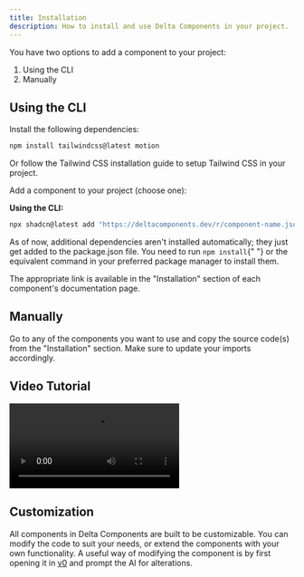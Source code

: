 ```yaml
---
title: Installation
description: How to install and use Delta Components in your project.
---
```


You have two options to add a component to your project:

1. Using the CLI
2. Manually

## Using the CLI

<Steps>

<Step>Install the following dependencies:</Step>

```bash
npm install tailwindcss@latest motion
```

Or follow the Tailwind CSS installation guide to setup Tailwind CSS in your project.

<Step>Add a component to your project (choose one):</Step>

**Using the CLI:**

```bash
npx shadcn@latest add "https://deltacomponents.dev/r/component-name.json"
```

<Admonition type="note" className="my-4">
  As of now, additional dependencies aren't installed automatically; they just
  get added to the package.json file. You need to run <code>npm install</code>{" "}
  or the equivalent command in your preferred package manager to install them.
</Admonition>

The appropriate link is available in the "Installation" section of each component's documentation page.

</Steps>

## Manually

Go to any of the components you want to use and copy the source code(s) from the "Installation" section. Make sure to update your imports accordingly.

## Video Tutorial

<div className="h-auto w-full overflow-hidden py-4">
  <video
    src="/og/videos/tabs.mp4"
    className="h-auto w-full"
    controls
    playsInline
    webkitplaysinline="true"
  />
</div>

## Customization

All components in Delta Components are built to be customizable. You can modify the code to suit your needs, or extend the components with your own functionality. A useful way of modifying the component is by first opening it in [v0](https://v0.dev/chat) and prompt the AI for alterations.
